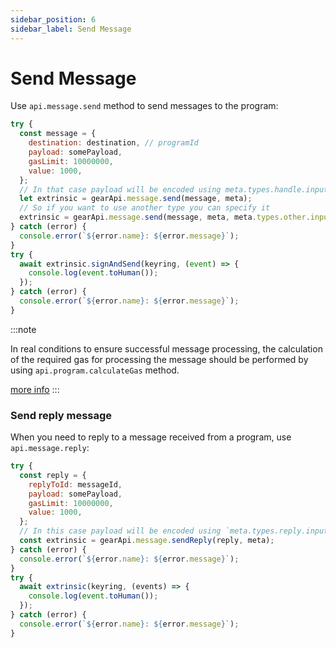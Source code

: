 ```yaml
---
sidebar_position: 6
sidebar_label: Send Message
---
```


# Send Message

Use `api.message.send` method to send messages to the program:

```javascript
try {
  const message = {
    destination: destination, // programId
    payload: somePayload,
    gasLimit: 10000000,
    value: 1000,
  };
  // In that case payload will be encoded using meta.types.handle.input type
  let extrinsic = gearApi.message.send(message, meta);
  // So if you want to use another type you can specify it
  extrinsic = gearApi.message.send(message, meta, meta.types.other.input);
} catch (error) {
  console.error(`${error.name}: ${error.message}`);
}
try {
  await extrinsic.signAndSend(keyring, (event) => {
    console.log(event.toHuman());
  });
} catch (error) {
  console.error(`${error.name}: ${error.message}`);
}
```

:::note

In real conditions to ensure successful message processing, the calculation of the required gas for processing the message should be performed by using `api.program.calculateGas` method.

[more info](/docs/api/calculate-gas)
:::

### Send reply message

When you need to reply to a message received from a program, use `api.message.reply`:

```javascript
try {
  const reply = {
    replyToId: messageId,
    payload: somePayload,
    gasLimit: 10000000,
    value: 1000,
  };
  // In this case payload will be encoded using `meta.types.reply.input` type.
  const extrinsic = gearApi.message.sendReply(reply, meta);
} catch (error) {
  console.error(`${error.name}: ${error.message}`);
}
try {
  await extrinsic(keyring, (events) => {
    console.log(event.toHuman());
  });
} catch (error) {
  console.error(`${error.name}: ${error.message}`);
}
```
